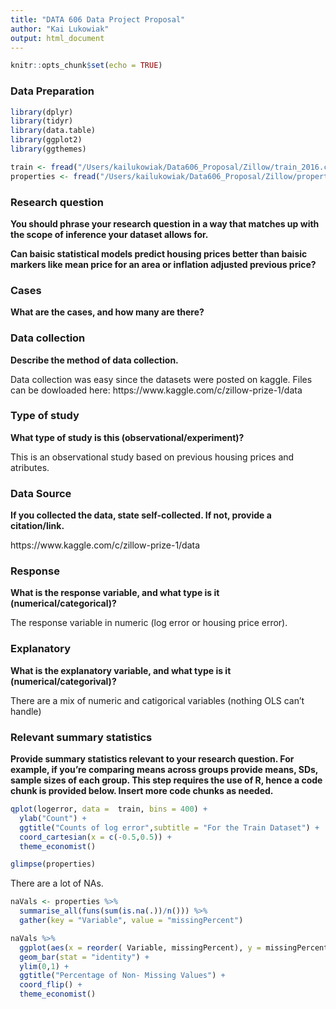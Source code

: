 ```yaml
---
title: "DATA 606 Data Project Proposal"
author: "Kai Lukowiak"
output: html_document
---
```


```r
knitr::opts_chunk$set(echo = TRUE)
```


### Data Preparation

```r
library(dplyr)
library(tidyr)
library(data.table)
library(ggplot2)
library(ggthemes)
```

```r
train <- fread("/Users/kailukowiak/Data606_Proposal/Zillow/train_2016.csv")
properties <- fread("/Users/kailukowiak/Data606_Proposal/Zillow/properties_2016.csv")
```


### Research question 

**You should phrase your research question in a way that matches up with the scope of inference your dataset allows for.**

**Can baisic statistical models predict housing prices better than baisic markers like mean price for an area or inflation adjusted previous price?**


### Cases 

**What are the cases, and how many are there?**


### Data collection 

**Describe the method of data collection.**

Data collection was easy since the datasets were posted on kaggle.
Files can be dowloaded here: https://www.kaggle.com/c/zillow-prize-1/data


### Type of study 

**What type of study is this (observational/experiment)?**

This is an observational study based on previous housing prices and atributes. 

### Data Source 

**If you collected the data, state self-collected. If not, provide a citation/link.**

https://www.kaggle.com/c/zillow-prize-1/data

### Response 

**What is the response variable, and what type is it (numerical/categorical)?**

The response variable in numeric (log error or housing price error).

### Explanatory 

**What is the explanatory variable, and what type is it (numerical/categorival)?**

There are a mix of numeric and catigorical variables (nothing OLS can't handle)

### Relevant summary statistics 

**Provide summary statistics relevant to your research question. For example, if you’re comparing means across groups provide means, SDs, sample sizes of each group. This step requires the use of R, hence a code chunk is provided below. Insert more code chunks as needed.**

```r
qplot(logerror, data =  train, bins = 400) + 
  ylab("Count") + 
  ggtitle("Counts of log error",subtitle = "For the Train Dataset") + 
  coord_cartesian(x = c(-0.5,0.5)) +
  theme_economist()
```


```r
glimpse(properties)
```

There are a lot of NAs.
```r
naVals <- properties %>% 
  summarise_all(funs(sum(is.na(.))/n())) %>% 
  gather(key = "Variable", value = "missingPercent")

```

```r
naVals %>% 
  ggplot(aes(x = reorder( Variable, missingPercent), y = missingPercent)) + 
  geom_bar(stat = "identity") +
  ylim(0,1) +
  ggtitle("Percentage of Non- Missing Values") +
  coord_flip() +
  theme_economist()


```


